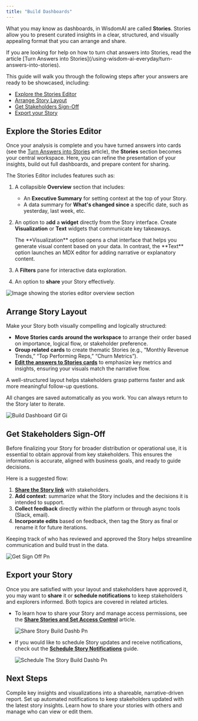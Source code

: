 ```yaml
---
title: "Build Dashboards"
---
```


What you may know as dashboards, in WisdomAI are called **Stories**. Stories allow you to present curated insights in a clear, structured, and visually appealing format that you can arrange and share.

<Note>
  If you are looking for help on how to turn chat answers into Stories, read the article [Turn Answers into Stories](/using-wisdom-ai-everyday/turn-answers-into-stories).
</Note>

This guide will walk you through the following steps after your answers are ready to be showcased, including:

- [Explore the Stories Editor](#explore-the-stories-editor)
- [Arrange Story Layout](#arrange-story-layout)
- [Get Stakeholders Sign-Off](#get-stakeholders-sign-off)
- [Export your Story](#export-your-story)

## Explore the Stories Editor

Once your analysis is complete and you have turned answers into cards (see the [Turn Answers into Stories](/using-wisdom-ai-everyday/turn-answers-into-stories) article), the **Stories** section becomes your central workspace. Here, you can refine the presentation of your insights, build out full dashboards, and prepare content for sharing.

The Stories Editor includes features such as:

1. A collapsible **Overview** section that includes:
   - An **Executive Summary** for setting context at the top of your Story.
   - A data summary for **What's changed since** a specific date, such as yesterday, last week, etc.
2. An option to a**dd** a **widget**  directly from the Story interface. Create **Visualization** or **Text** widgets that communicate key takeaways.

   <Info>
     The **Visualization** option opens a chat interface that helps you generate visual content based on your data. In contrast, the **Text** option launches an MDX editor for adding narrative or explanatory content.
   </Info>
3. A **Filters** pane for interactive data exploration.
4. An option to **share** your Story effectively.

![Image showing the stories editor overview section](/images/stories-editor-overview-section-v2.png)

## Arrange Story Layout

Make your Story both visually compelling and logically structured:

- **Move Stories cards** **around the workspace** to arrange their order based on importance, logical flow, or stakeholder preference.
- **Group related cards** to create thematic Stories (e.g., “Monthly Revenue Trends,” “Top Performing Reps,” “Churn Metrics”).
- [**Edit the answers to Stories cards**](/improve-wisdom-ai-responses/validate-and-test-answers) to emphasize key metrics and insights, ensuring your visuals match the narrative flow.

<Tip>
  A well-structured layout helps stakeholders grasp patterns faster and ask more meaningful follow-up questions.
</Tip>

All changes are saved automatically as you work. You can always return to the Story later to iterate.

![Build Dashboard Gif Gi](/images/build-dashboard-gif.gif)

## Get Stakeholders Sign-Off

Before finalizing your Story for broader distribution or operational use, it is essential to obtain approval from key stakeholders. This ensures the information is accurate, aligned with business goals, and ready to guide decisions.

Here is a suggested flow:

1. [**Share the Story link**](/using-wisdom-ai-everyday/share-stories-and-set-access-control) with stakeholders.
2. **Add context**: summarize what the Story includes and the decisions it is intended to support.
3. **Collect feedback** directly within the platform or through async tools (Slack, email).
4. **Incorporate edits** based on feedback, then tag the Story as final or rename it for future iterations.

<Tip>
  Keeping track of who has reviewed and approved the Story helps streamline communication and build trust in the data.
</Tip>

![Get Sign Off Pn](/images/get-sign-off.png)

## Export your Story

Once you are satisfied with your layout and stakeholders have approved it, you may want to **share** it or **schedule notifications** to keep stakeholders and explorers informed. Both topics are covered in related articles.

- To learn how to share your Story and manage access permissions, see the [**Share Stories and Set Access Control**](/using-wisdom-ai-everyday/share-stories-and-set-access-control) article.

  ![Share Story Build Dashb Pn](/images/share-story-build-dashb.png)
- If you would like to schedule Story updates and receive notifications, check out the [**Schedule Story Notifications**](/using-wisdom-ai-everyday/schedule-story-notifications) guide.

  ![Schedule The Story Build Dashb Pn](/images/schedule-the-story-build-dashb.png)

## Next Steps

<CardGroup cols={3}>
  <Card title="Turn Answers into Stories" icon="book-open" href="/using-wisdom-ai-everyday/turn-answers-into-stories">
    Compile key insights and visualizations into a shareable, narrative-driven report.
  </Card>
  <Card title="Schedule Story Notifications" icon="calendar-days" href="/using-wisdom-ai-everyday/schedule-story-notifications">
    Set up automated notifications to keep stakeholders updated with the latest story insights.
  </Card>
  <Card title="Share Stories and Set Access Control" icon="share-nodes" href="/using-wisdom-ai-everyday/share-stories-and-set-access-control">
    Learn how to share your stories with others and manage who can view or edit them.
  </Card>
</CardGroup>